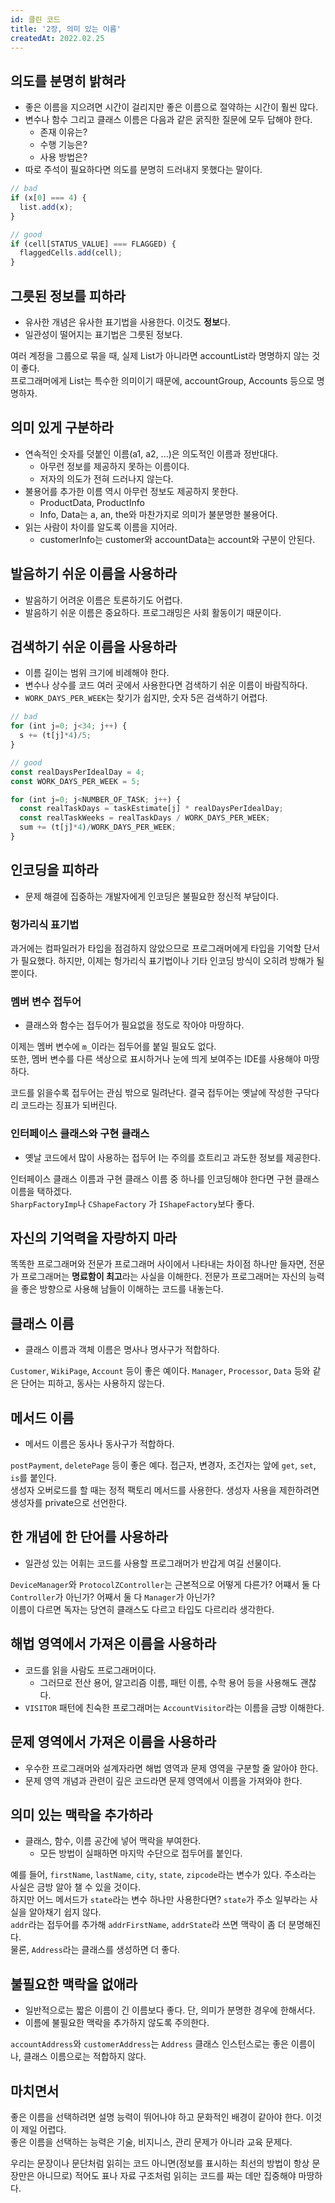 ```yaml
---
id: 클린 코드
title: '2장, 의미 있는 이름'
createdAt: 2022.02.25
---
```


## 의도를 분명히 밝혀라

- 좋은 이름을 지으려면 시간이 걸리지만 좋은 이름으로 절약하는 시간이 훨씬 많다.
- 변수나 함수 그리고 클래스 이름은 다음과 같은 굵직한 질문에 모두 답해야 한다.
  - 존재 이유는?
  - 수행 기능은?
  - 사용 방법은?
- 따로 주석이 필요하다면 의도를 분명히 드러내지 못했다는 말이다.

```ts
// bad
if (x[0] === 4) {
  list.add(x);
}

// good
if (cell[STATUS_VALUE] === FLAGGED) {
  flaggedCells.add(cell);
}
```

## 그릇된 정보를 피하라

- 유사한 개념은 유사한 표기법을 사용한다. 이것도 **정보**다.
- 일관성이 떨어지는 표기법은 그릇된 정보다.

여러 계정을 그룹으로 묶을 때, 실제 List가 아니라면 accountList라 명명하지 않는 것이 좋다.<br/>
프로그래머에게 List는 특수한 의미이기 때문에, accountGroup, Accounts 등으로 명명하자.

## 의미 있게 구분하라

- 연속적인 숫자를 덧붙인 이름(a1, a2, ...)은 의도적인 이름과 정반대다.
  - 아무런 정보를 제공하지 못하는 이름이다.
  - 저자의 의도가 전혀 드러나지 않는다.
- 불용어를 추가한 이름 역시 아무런 정보도 제공하지 못한다.
  - ProductData, ProductInfo
  - Info, Data는 a, an, the와 마찬가지로 의미가 불분명한 불용어다.
- 읽는 사람이 차이를 알도록 이름을 지어라.
  - customerInfo는 customer와 accountData는 account와 구분이 안된다.

## 발음하기 쉬운 이름을 사용하라

- 발음하기 어려운 이름은 토론하기도 어렵다.
- 발음하기 쉬운 이름은 중요하다. 프로그래밍은 사회 활동이기 때문이다.

## 검색하기 쉬운 이름을 사용하라

- 이름 길이는 범위 크기에 비례해야 한다.
- 변수나 상수를 코드 여러 곳에서 사용한다면 검색하기 쉬운 이름이 바람직하다.
- `WORK_DAYS_PER_WEEK`는 찾기가 쉽지만, 숫자 5은 검색하기 어렵다.

```ts
// bad
for (int j=0; j<34; j++) {
  s += (t[j]*4)/5;
}

// good
const realDaysPerIdealDay = 4;
const WORK_DAYS_PER_WEEK = 5;

for (int j=0; j<NUMBER_OF_TASK; j++) {
  const realTaskDays = taskEstimate[j] * realDaysPerIdealDay;
  const realTaskWeeks = realTaskDays / WORK_DAYS_PER_WEEK;
  sum += (t[j]*4)/WORK_DAYS_PER_WEEK;
}
```

## 인코딩을 피하라

- 문제 해결에 집중하는 개발자에게 인코딩은 불필요한 정신적 부담이다.

### 헝가리식 표기법

과거에는 컴파일러가 타입을 점검하지 않았으므로 프로그래머에게 타입을 기억할 단서가 필요했다.
하지만, 이제는 헝가리식 표기법이나 기타 인코딩 방식이 오히려 방해가 될 뿐이다.

### 멤버 변수 접두어

- 클래스와 함수는 접두어가 필요없을 정도로 작아야 마땅하다.

이제는 멤버 변수에 `m_`이라는 접두어를 붙일 필요도 없다.<br/>
또한, 멤버 변수를 다른 색상으로 표시하거나 눈에 띄게 보여주는 IDE를 사용해야 마땅하다.<br/>

코드를 읽을수록 접두어는 관심 밖으로 밀려난다. 결국 접두어는 옛날에 작성한 구닥다리 코드라는 징표가 되버린다.

### 인터페이스 클래스와 구현 클래스

- 옛날 코드에서 많이 사용하는 접두어 I는 주의를 흐트리고 과도한 정보를 제공한다.

인터페이스 클래스 이름과 구현 클래스 이름 중 하나를 인코딩해야 한다면 구현 클래스 이름을 택하겠다.<br/>
`SharpFactoryImp`나 `CShapeFactory` 가 `IShapeFactory`보다 좋다.

## 자신의 기억력을 자랑하지 마라

똑똑한 프로그래머와 전문가 프로그래머 사이에서 나타내는 차이점 하나만 들자면, 전문가 프로그래머는 **명료함이 최고**라는 사실을 이해한다.
전문가 프로그래머는 자신의 능력을 좋은 방향으로 사용해 남들이 이해하는 코드를 내놓는다.

## 클래스 이름

- 클래스 이름과 객체 이름은 명사나 명사구가 적합하다.

`Customer`, `WikiPage`, `Account` 등이 좋은 예이다. `Manager`, `Processor`, `Data` 등와 같은 단어는 피하고, 동사는 사용하지 않는다.

## 메서드 이름

- 메서드 이름은 동사나 동사구가 적합하다.

`postPayment`, `deletePage` 등이 좋은 예다. 접근자, 변경자, 조건자는 앞에 `get`, `set`, `is`를 붙인다.<br/>
생성자 오버로드를 할 때는 정적 팩토리 메서드를 사용한다. 생성자 사용을 제한하려면 생성자를 private으로 선언한다.

## 한 개념에 한 단어를 사용하라

- 일관성 있는 어휘는 코드를 사용할 프로그래머가 반갑게 여길 선물이다.

`DeviceManager`와 `ProtocolZController`는 근본적으로 어떻게 다른가? 어쨰서 둘 다 `Controller`가 아닌가? 어째서 둘 다 `Manager`가 아닌가?<br/>
이름이 다르면 독자는 당연히 클래스도 다르고 타입도 다르리라 생각한다.

## 해법 영역에서 가져온 이름을 사용하라

- 코드를 읽을 사람도 프로그래머이다.
  - 그러므로 전산 용어, 알고리즘 이름, 패턴 이름, 수학 용어 등을 사용해도 괜찮다.
- `VISITOR` 패턴에 친숙한 프로그래머는 `AccountVisitor`라는 이름을 금방 이해한다.

## 문제 영역에서 가져온 이름을 사용하라

- 우수한 프로그래머와 설계자라면 해법 영역과 문제 영역을 구분할 줄 알아야 한다.
- 문제 영역 개념과 관련이 깊은 코드라면 문제 영역에서 이름을 가져와야 한다.

## 의미 있는 맥락을 추가하라

- 클래스, 함수, 이름 공간에 넣어 맥락을 부여한다.
  - 모든 방법이 실패하면 마지막 수단으로 접두어를 붙인다.

예를 들어, `firstName`, `lastName`, `city`, `state`, `zipcode`라는 변수가 있다. 주소라는 사실은 금방 알아 챌 수 있을 것이다.<br/>
하지만 어느 메서드가 `state`라는 변수 하나만 사용한다면? `state`가 주소 일부라는 사실을 알아채기 쉽지 않다.<br/>
`addr`라는 접두어를 추가해 `addrFirstName`, `addrState`라 쓰면 맥락이 좀 더 분명해진다.<br/>
물론, `Address`라는 클래스를 생성하면 더 좋다.

## 불필요한 맥락을 없애라

- 일반적으로는 짧은 이름이 긴 이름보다 좋다. 단, 의미가 분명한 경우에 한해서다.
- 이름에 불필요한 맥락을 추가하지 않도록 주의한다.

`accountAddress`와 `customerAddress`는 `Address` 클래스 인스턴스로는 좋은 이름이나, 클래스 이름으로는 적합하지 않다.

## 마치면서

좋은 이름을 선택하려면 설명 능력이 뛰어나야 하고 문화적인 배경이 같아야 한다. 이것이 제일 어렵다.<br/>
좋은 이름을 선택하는 능력은 기술, 비지니스, 관리 문제가 아니라 교육 문제다.<br/>

우리는 문장이나 문단처럼 읽히는 코드 아니면(정보를 표시하는 최선의 방법이 항상 문장만은 아니므로) 적어도
표나 자료 구조처럼 읽히는 코드를 짜는 데만 집중해야 마땅하다.
